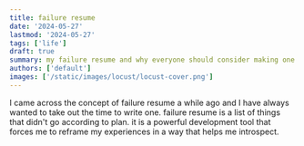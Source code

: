 ```yaml
---
title: failure resume
date: '2024-05-27'
lastmod: '2024-05-27'
tags: ['life']
draft: true
summary: my failure resume and why everyone should consider making one
authors: ['default']
images: ['/static/images/locust/locust-cover.png']
---
```


I came across the concept of failure resume a while ago and I have always wanted to take out the time to write one.
failure resume is a list of things that didn't go according to plan. it is a powerful development tool that forces me to reframe my experiences in a way
that helps me introspect.

